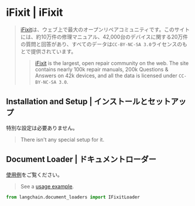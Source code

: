 # iFixit | iFixit

> [iFixit](https://www.ifixit.com)は、ウェブ上で最大のオープンリペアコミュニティです。このサイトには、約10万件の修理マニュアル、42,000台のデバイスに関する20万件の質問と回答があり、すべてのデータは`CC-BY-NC-SA 3.0`ライセンスのもとで提供されています。
>
> > [iFixit](https://www.ifixit.com) is the largest, open repair community on the web. The site contains nearly 100k
> > repair manuals, 200k Questions & Answers on 42k devices, and all the data is licensed under `CC-BY-NC-SA 3.0`.

## Installation and Setup | インストールとセットアップ

特別な設定は必要ありません。

> There isn't any special setup for it.

## Document Loader | ドキュメントローダー

[使用例](/docs/integrations/document_loaders/ifixit)をご覧ください。

> See a [usage example](/docs/integrations/document_loaders/ifixit).

```python
from langchain.document_loaders import IFixitLoader
```
